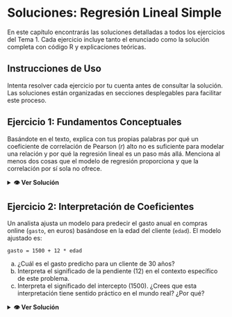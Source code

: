 # Soluciones: Regresión Lineal Simple

En este capítulo encontrarás las soluciones detalladas a todos los ejercicios del Tema 1. Cada ejercicio incluye tanto el enunciado como la solución completa con código R y explicaciones teóricas.

::: {.callout-note}
## Instrucciones de Uso

Intenta resolver cada ejercicio por tu cuenta antes de consultar la solución. Las soluciones están organizadas en secciones desplegables para facilitar este proceso.
:::

## Ejercicio 1: Fundamentos Conceptuales

Basándote en el texto, explica con tus propias palabras por qué un coeficiente de correlación de Pearson ($r$) alto no es suficiente para modelar una relación y por qué la regresión lineal es un paso más allá. Menciona al menos dos cosas que el modelo de regresión proporciona y que la correlación por sí sola no ofrece. 

<details>
<summary><strong>👁️ Ver Solución</strong></summary>

La correlación de Pearson ($r$) solo mide la **fuerza y dirección** de una relación lineal entre dos variables, pero no es suficiente para modelar porque:

1. **No proporciona un modelo predictivo**: La correlación solo nos dice qué tan relacionadas están las variables, pero no nos permite hacer predicciones específicas sobre una variable a partir de la otra.

2. **No cuantifica el cambio**: No nos dice cuánto cambia una variable cuando la otra cambia en una unidad específica.

La regresión lineal va más allá porque proporciona:

1. **Capacidad predictiva**: Permite predecir valores específicos de la variable dependiente para valores dados de la independiente.

2. **Cuantificación del cambio**: Los coeficientes nos dicen exactamente cuánto cambia Y por cada unidad de cambio en X.

3. **Intervalos de confianza y predicción**: Permite cuantificar la incertidumbre de nuestras estimaciones.

4. **Marco para inferencia estadística**: Permite realizar pruebas de hipótesis sobre la significancia de la relación.

</details>

## Ejercicio 2: Interpretación de Coeficientes

Un analista ajusta un modelo para predecir el gasto anual en compras online (`gasto`, en euros) basándose en la edad del cliente (`edad`). El modelo ajustado es:

`gasto = 1500 + 12 * edad`

a) ¿Cuál es el gasto predicho para un cliente de 30 años?
b) Interpreta el significado de la pendiente (12) en el contexto específico de este problema. 
c) Interpreta el significado del intercepto (1500). ¿Crees que esta interpretación tiene sentido práctico en el mundo real? ¿Por qué? 

<details>
<summary><strong>👁️ Ver Solución</strong></summary>

**a) Gasto predicho para un cliente de 30 años:**
```r
# Cálculo directo
gasto_30 = 1500 + 12 * 30
print(paste("Gasto predicho:", gasto_30, "euros"))
```

**b) Interpretación de la pendiente (12):**
Por cada año adicional de edad del cliente, se espera que el gasto anual en compras online aumente en 12 euros, manteniendo todo lo demás constante.

**c) Interpretación del intercepto (1500):**
Representa el gasto predicho para un cliente de 0 años, que sería 1500 euros. **Esta interpretación NO tiene sentido práctico** porque:
- No existen clientes de 0 años
- Estamos extrapolando fuera del rango de datos observados
- El modelo probablemente no es válido para edades tan bajas

:::

### Ejercicio 3: Aplicación Práctica con R (Ajuste e Inferencia)

Utiliza el conjunto de datos `pressure` de R, que contiene mediciones de temperatura y presión de vapor de mercurio.

a) Ajusta un modelo de regresión lineal simple para predecir la presión (`pressure`) en función de la temperatura (`temperature`). Guarda el modelo en un objeto.
b) Utiliza la función `summary()` sobre el objeto del modelo.
c) Interpreta el valor del **coeficiente de determinación R²**. ¿Qué porcentaje de la variabilidad de la presión es explicado por la temperatura? 
d) Interpreta el **p-valor del estadístico F**. ¿Es el modelo útil en su conjunto? 
e) ¿Es el coeficiente de la temperatura estadísticamente significativo a un nivel de $\alpha = 0.05$? Justifica tu respuesta basándote en el p-valor del test t. 

<details>
<summary><strong>👁️ Ver Solución</strong></summary>


```r
# a) Ajustar el modelo
modelo_pressure <- lm(pressure ~ temperature, data = pressure)

# b) Summary del modelo
summary(modelo_pressure)
```

**c) Interpretación del R²:**
```r
r_squared <- summary(modelo_pressure)$r.squared
print(paste("R² =", round(r_squared, 4)))
print(paste("La temperatura explica el", round(r_squared * 100, 2), "% de la variabilidad en la presión"))
```

**d) Interpretación del p-valor del estadístico F:**
```r
f_pvalue <- summary(modelo_pressure)$fstatistic
f_test_pvalue <- pf(f_pvalue[1], f_pvalue[2], f_pvalue[3], lower.tail = FALSE)
print(paste("p-valor F-test:", format(f_test_pvalue, scientific = TRUE)))
```
Como p < 0.05, **el modelo es globalmente significativo** - es decir, el modelo es útil para predecir la presión.

**e) Significancia del coeficiente de temperatura:**
```r
temp_pvalue <- summary(modelo_pressure)$coefficients["temperature", "Pr(>|t|)"]
print(paste("p-valor temperatura:", format(temp_pvalue, scientific = TRUE)))
```
Como p < 0.05, **el coeficiente de temperatura es estadísticamente significativo**.


</details>

### Ejercicio 4: Intervalos de Confianza y Predicción

Usando el modelo del ejercicio anterior (`lm(pressure ~ temperature, data = pressure)`):

a) Calcula el **intervalo de confianza al 95%** para la *presión media* esperada cuando la temperatura es de 250 grados. 
b) Calcula el **intervalo de predicción al 95%** para la presión de una *única y nueva* medición realizada a 250 grados. 
c) ¿Cuál de los dos intervalos es más ancho? Explica la razón teórica de esta diferencia.

<details>
<summary><strong>👁️ Ver Solución</strong></summary>


```r
# a) Intervalo de confianza para la media cuando temp = 250
ic_mean <- predict(modelo_pressure, newdata = data.frame(temperature = 250), 
                   interval = "confidence", level = 0.95)
print("Intervalo de confianza (95%) para la presión media:")
print(ic_mean)

# b) Intervalo de predicción para una nueva observación
ic_pred <- predict(modelo_pressure, newdata = data.frame(temperature = 250), 
                   interval = "prediction", level = 0.95)
print("Intervalo de predicción (95%) para una nueva observación:")
print(ic_pred)

# c) Comparación de anchos
ancho_conf <- ic_mean[3] - ic_mean[2]
ancho_pred <- ic_pred[3] - ic_pred[2]
print(paste("Ancho intervalo confianza:", round(ancho_conf, 2)))
print(paste("Ancho intervalo predicción:", round(ancho_pred, 2)))
```

**c) ¿Cuál es más ancho?**
El **intervalo de predicción es más ancho** porque incluye dos fuentes de incertidumbre:
1. La incertidumbre sobre la media poblacional (como en el intervalo de confianza)
2. La variabilidad natural de las observaciones individuales alrededor de esa media


</details>

### Ejercicio 5: Supuestos del Modelo

Enumera los cuatro supuestos del modelo de regresión lineal clásico (también conocidos como supuestos de Gauss-Markov) y explica brevemente la importancia de cada uno.

<details>
<summary><strong>👁️ Ver Solución</strong></summary>


Los **cuatro supuestos de Gauss-Markov** son:

1. **Linealidad**: La relación entre X e Y es lineal. Importante porque si no se cumple, las predicciones serán sistemáticamente erróneas.

2. **Independencia**: Las observaciones son independientes entre sí. Crucial para que los errores estándar sean correctos.

3. **Homocedasticidad**: La varianza de los errores es constante. Necesario para que los intervalos de confianza y las pruebas de hipótesis sean válidas.

4. **Normalidad de los errores**: Los errores siguen una distribución normal. Importante para la validez de las pruebas de hipótesis y los intervalos de confianza.


</details>

### Ejercicio 6: Diagnóstico de Linealidad y Homocedasticidad

Para el modelo del ejercicio 3:

a) Genera y muestra el gráfico de **Residuos vs. Valores Ajustados**. Basándote en este gráfico, ¿se cumple el supuesto de **linealidad**? Explica en qué te basas.
b) Genera y muestra el gráfico **Scale-Location**. Basándote en este gráfico, ¿se cumple el supuesto de **homocedasticidad**? Describe el patrón que indicaría un problema de heterocedasticidad.

<details>
<summary><strong>👁️ Ver Solución</strong></summary>


```r
# a) Gráfico de Residuos vs. Valores Ajustados
par(mfrow = c(1, 2))
plot(modelo_pressure, which = 1, main = "Residuos vs. Valores Ajustados")

# b) Gráfico Scale-Location
plot(modelo_pressure, which = 3, main = "Scale-Location")
```

**a) Linealidad**: En el gráfico de residuos vs. valores ajustados, observamos un **patrón curvado** en lugar de una distribución aleatoria alrededor de cero. Esto indica que **NO se cumple perfectamente el supuesto de linealidad**.

**a) Linealidad**: En el gráfico de residuos vs. valores ajustados, observamos un **patrón curvado** en lugar de una distribución aleatoria alrededor de cero. Esto indica que **NO se cumple perfectamente el supuesto de linealidad**.

**b) Homocedasticidad**: En el gráfico Scale-Location, la línea roja muestra una tendencia creciente, lo que sugiere **heterocedasticidad** (varianza no constante). Un problema de heterocedasticidad se manifestaría como un patrón de embudo o una tendencia clara en este gráfico.


</details>

### Ejercicio 7: Diagnóstico de Normalidad

Para el modelo del ejercicio 3:

a) Genera un gráfico **Normal Q-Q** de los residuos. ¿Parecen seguir los residuos una distribución normal?
b) Realiza un **test de Shapiro-Wilk** sobre los residuos del modelo. ¿Qué concluyes a partir del p-valor? 

<details>
<summary><strong>👁️ Ver Solución</strong></summary>


```r
# a) Gráfico Normal Q-Q
par(mfrow = c(1, 1))
plot(modelo_pressure, which = 2, main = "Normal Q-Q Plot")

# b) Test de Shapiro-Wilk
shapiro_test <- shapiro.test(residuals(modelo_pressure))
print("Test de Shapiro-Wilk para normalidad de residuos:")
print(shapiro_test)
```

**a) Q-Q Plot**: Los puntos se desvían considerablemente de la línea diagonal, especialmente en las colas, indicando que los residuos **no siguen una distribución normal**.

**b) Test de Shapiro-Wilk**: Con p-valor < 0.05, **rechazamos la hipótesis nula de normalidad**. Los residuos no son normales.


</details>

### Ejercicio 8: Descomposición de la Varianza (ANOVA)

Explica qué representan la **Suma de Cuadrados Total (SST)**, la **Suma de Cuadrados de la Regresión (SSR)** y la **Suma de Cuadrados del Error (SSE)**. ¿Cuál es la ecuación fundamental que las relaciona? 

<details>
<summary><strong>👁️ Ver Solución</strong></summary>


- **SST (Suma de Cuadrados Total)**: Mide la variabilidad total en Y alrededor de su media. $SST = \sum(y_i - \bar{y})^2$

- **SSR (Suma de Cuadrados de la Regresión)**: Mide la variabilidad explicada por el modelo. $SSR = \sum(\hat{y}_i - \bar{y})^2$

- **SSE (Suma de Cuadrados del Error)**: Mide la variabilidad no explicada (residual). $SSE = \sum(y_i - \hat{y}_i)^2$

**Ecuación fundamental**: $SST = SSR + SSE$

Esta descomposición permite calcular el coeficiente de determinación: $R^2 = \frac{SSR}{SST} = 1 - \frac{SSE}{SST}$


</details>

### Ejercicio 9: Observaciones Influyentes

Basado en la teoría de los apuntes:

a) Explica la diferencia entre un residuo simple ($e_i$), un residuo estandarizado y un residuo estudentizado. ¿Por qué se prefieren los estudentizados para el diagnóstico? 
b) ¿Qué mide el **leverage** ($h_{ii}$)? ¿Y la **distancia de Cook** ($D_i$)? ¿Puede una observación tener un leverage alto y no ser influyente?

<details>
<summary><strong>👁️ Ver Solución</strong></summary>


**a) Tipos de residuos:**

- **Residuo simple ($e_i$)**: $e_i = y_i - \hat{y}_i$. Diferencia bruta entre observado y predicho.

- **Residuo estandarizado**: $\frac{e_i}{\hat{\sigma}}$. Residuo dividido por la desviación estándar residual.

- **Residuo estudentizado**: $\frac{e_i}{\hat{\sigma}_{(i)}\sqrt{1-h_{ii}}}$. Usa la desviación estándar calculada sin la observación i-ésima.

Los **estudentizados se prefieren** porque tienen propiedades estadísticas más estables y siguen una distribución t conocida.

**b) Medidas de influencia:**

- **Leverage ($h_{ii}$)**: Mide qué tan extrema es una observación en el espacio de las X. Valores altos indican observaciones con valores de X inusuales.

- **Distancia de Cook ($D_i$)**: Mide el cambio en las predicciones si se elimina la observación i. Combina residuo y leverage.

**Sí, una observación puede tener leverage alto pero no ser influyente** si está cerca de la línea de regresión (residuo pequeño).


</details>

### Ejercicio 10: Relación entre Pruebas de Hipótesis

En el contexto **exclusivo** de la regresión lineal simple, ¿qué relación matemática existe entre el estadístico **F** del test ANOVA y el estadístico **t** del test para la pendiente $\beta_1$? ¿Qué implica esto para sus respectivos p-valores?

<details>
<summary><strong>👁️ Ver Solución</strong></summary>


En regresión lineal simple, existe una relación matemática exacta:

$$F = t^2$$

Donde:
- $F$ es el estadístico F del test ANOVA global
- $t$ es el estadístico t para la pendiente $\beta_1$

**Implicaciones para los p-valores:**
- Los p-valores de ambos tests son **idénticos**
- Si el coeficiente de la pendiente es significativo (test t), entonces el modelo global también lo es (test F)
- Ambos tests evalúan la misma hipótesis nula: $H_0: \beta_1 = 0$

Esta equivalencia solo se da en regresión simple. En regresión múltiple, el test F evalúa todos los coeficientes conjuntamente, mientras que cada test t evalúa coeficientes individuales.


</details>
